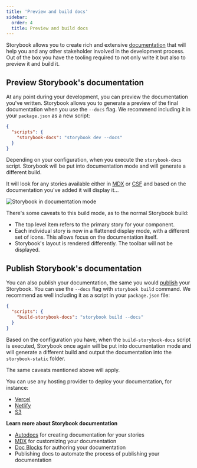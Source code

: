 ```yaml
---
title: 'Preview and build docs'
sidebar:
  order: 4
  title: Preview and build docs
---
```


Storybook allows you to create rich and extensive [documentation](./index.mdx) that will help you and any other stakeholder involved in the development process. Out of the box you have the tooling required to not only write it but also to preview it and build it.

## Preview Storybook's documentation

At any point during your development, you can preview the documentation you've written. Storybook allows you to generate a preview of the final documentation when you use the `--docs` flag. We recommend including it in your `package.json` as a new script:

```json
{
  "scripts": {
    "storybook-docs": "storybook dev --docs"
  }
}
```

Depending on your configuration, when you execute the `storybook-docs` script. Storybook will be put into documentation mode and will generate a different build.

It will look for any stories available either in [MDX](./mdx.mdx) or [CSF](../writing-stories/index.mdx#component-story-format) and based on the documentation you've added it will display it...

![Storybook in documentation mode](../_assets/writing-docs/storybook-docs-build.png)

There's some caveats to this build mode, as to the normal Storybook build:

* The top level item refers to the primary story for your component.
* Each individual story is now in a flattened display mode, with a different set of icons. This allows focus on the documentation itself.
* Storybook's layout is rendered differently. The toolbar will not be displayed.

## Publish Storybook's documentation

You can also publish your documentation, the same you would [publish](../sharing/publish-storybook.mdx) your Storybook. You can use the `--docs` flag with `storybook build` command. We recommend as well including it as a script in your `package.json` file:

```json
{
  "scripts": {
    "build-storybook-docs": "storybook build --docs"
  }
}
```

Based on the configuration you have, when the `build-storybook-docs` script is executed, Storybook once again will be put into documentation mode and will generate a different build and output the documentation into the `storybook-static` folder.

The same caveats mentioned above will apply.

You can use any hosting provider to deploy your documentation, for instance:

* [Vercel](https://vercel.com/)
* [Netlify](https://www.netlify.com/)
* [S3](https://aws.amazon.com/en/s3/)

**Learn more about Storybook documentation**

* [Autodocs](./autodocs.mdx) for creating documentation for your stories
* [MDX](./mdx.mdx) for customizing your documentation
* [Doc Blocks](./doc-blocks.mdx) for authoring your documentation
* Publishing docs to automate the process of publishing your documentation
